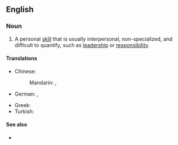 ==English==

===Noun===
{{en-noun}}
{{wikipedia}}

# {{lb|en|human resources}} A personal [[skill]] that is usually interpersonal, non-specialized, and difficult to quantify, such as [[leadership]] or [[responsibility]].
#: {{cot|en|hard skill}}

====Translations====
{{trans-top|personal skill that is usually interpersonal, non-specialized, and difficult to quantify}}
* Chinese:
*: Mandarin: {{t|cmn|軟技能}}, {{t|cmn|软技能|tr=ruǎnjìnéng}}
* German: {{t|de|soziale Kompetenz|f}}, {{t+|de|Soft Skills|p}}
{{trans-mid}}
* Greek: {{t+|el|ήπια δεξιότητα|f}}
* Turkish: {{t|tr|yumuşak beceri}}
{{trans-bottom}}

====See also====
* {{l|en|soft asset}}